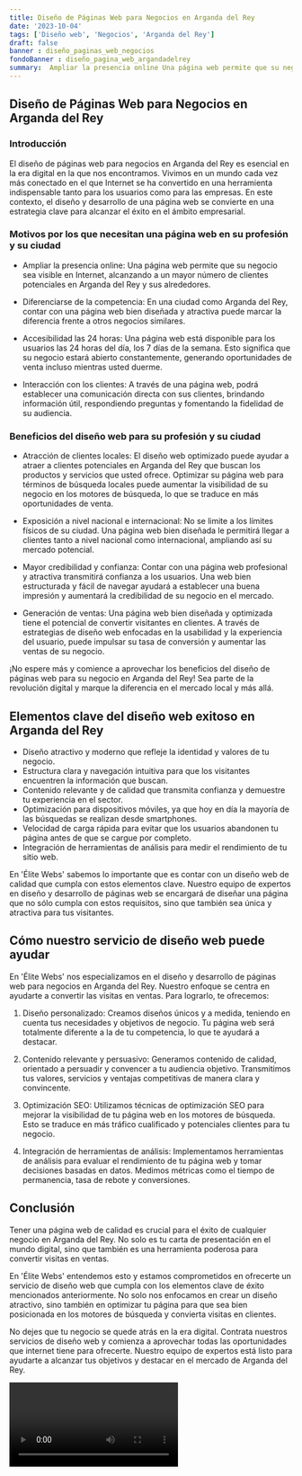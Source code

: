 ```yaml
---
title: Diseño de Páginas Web para Negocios en Arganda del Rey
date: '2023-10-04'
tags: ['Diseño web', 'Negocios', 'Arganda del Rey']
draft: false
banner : diseño_paginas_web_negocios
fondoBanner : diseño_pagina_web_argandadelrey
summary:  Ampliar la presencia online Una página web permite que su negocio sea visible en Internet, alcanzando a un mayor número de clientes potenciales en Arganda del Rey y sus alrededores. 
---
```


## Diseño de Páginas Web para Negocios en Arganda del Rey

### Introducción
El diseño de páginas web para negocios en Arganda del Rey es esencial en la era digital en la que nos encontramos. Vivimos en un mundo cada vez más conectado en el que Internet se ha convertido en una herramienta indispensable tanto para los usuarios como para las empresas. En este contexto, el diseño y desarrollo de una página web se convierte en una estrategia clave para alcanzar el éxito en el ámbito empresarial.

### Motivos por los que necesitan una página web en su profesión y su ciudad

- Ampliar la presencia online: Una página web permite que su negocio sea visible en Internet, alcanzando a un mayor número de clientes potenciales en Arganda del Rey y sus alrededores. 

- Diferenciarse de la competencia: En una ciudad como Arganda del Rey, contar con una página web bien diseñada y atractiva puede marcar la diferencia frente a otros negocios similares. 

- Accesibilidad las 24 horas: Una página web está disponible para los usuarios las 24 horas del día, los 7 días de la semana. Esto significa que su negocio estará abierto constantemente, generando oportunidades de venta incluso mientras usted duerme.

- Interacción con los clientes: A través de una página web, podrá establecer una comunicación directa con sus clientes, brindando información útil, respondiendo preguntas y fomentando la fidelidad de su audiencia.

### Beneficios del diseño web para su profesión y su ciudad

- Atracción de clientes locales: El diseño web optimizado puede ayudar a atraer a clientes potenciales en Arganda del Rey que buscan los productos y servicios que usted ofrece. Optimizar su página web para términos de búsqueda locales puede aumentar la visibilidad de su negocio en los motores de búsqueda, lo que se traduce en más oportunidades de venta.

- Exposición a nivel nacional e internacional: No se limite a los límites físicos de su ciudad. Una página web bien diseñada le permitirá llegar a clientes tanto a nivel nacional como internacional, ampliando así su mercado potencial.

- Mayor credibilidad y confianza: Contar con una página web profesional y atractiva transmitirá confianza a los usuarios. Una web bien estructurada y fácil de navegar ayudará a establecer una buena impresión y aumentará la credibilidad de su negocio en el mercado.

- Generación de ventas: Una página web bien diseñada y optimizada tiene el potencial de convertir visitantes en clientes. A través de estrategias de diseño web enfocadas en la usabilidad y la experiencia del usuario, puede impulsar su tasa de conversión y aumentar las ventas de su negocio.

¡No espere más y comience a aprovechar los beneficios del diseño de páginas web para su negocio en Arganda del Rey! Sea parte de la revolución digital y marque la diferencia en el mercado local y más allá.

<GifSeo />

<Cta />

## Elementos clave del diseño web exitoso en Arganda del Rey

- Diseño atractivo y moderno que refleje la identidad y valores de tu negocio.
- Estructura clara y navegación intuitiva para que los visitantes encuentren la información que buscan.
- Contenido relevante y de calidad que transmita confianza y demuestre tu experiencia en el sector.
- Optimización para dispositivos móviles, ya que hoy en día la mayoría de las búsquedas se realizan desde smartphones.
- Velocidad de carga rápida para evitar que los usuarios abandonen tu página antes de que se cargue por completo.
- Integración de herramientas de análisis para medir el rendimiento de tu sitio web.

En 'Élite Webs' sabemos lo importante que es contar con un diseño web de calidad que cumpla con estos elementos clave. Nuestro equipo de expertos en diseño y desarrollo de páginas web se encargará de diseñar una página que no sólo cumpla con estos requisitos, sino que también sea única y atractiva para tus visitantes.

## Cómo nuestro servicio de diseño web puede ayudar

En 'Élite Webs' nos especializamos en el diseño y desarrollo de páginas web para negocios en Arganda del Rey. Nuestro enfoque se centra en ayudarte a convertir las visitas en ventas. Para lograrlo, te ofrecemos:

1. Diseño personalizado: Creamos diseños únicos y a medida, teniendo en cuenta tus necesidades y objetivos de negocio. Tu página web será totalmente diferente a la de tu competencia, lo que te ayudará a destacar.

2. Contenido relevante y persuasivo: Generamos contenido de calidad, orientado a persuadir y convencer a tu audiencia objetivo. Transmitimos tus valores, servicios y ventajas competitivas de manera clara y convincente.

3. Optimización SEO: Utilizamos técnicas de optimización SEO para mejorar la visibilidad de tu página web en los motores de búsqueda. Esto se traduce en más tráfico cualificado y potenciales clientes para tu negocio.

4. Integración de herramientas de análisis: Implementamos herramientas de análisis para evaluar el rendimiento de tu página web y tomar decisiones basadas en datos. Medimos métricas como el tiempo de permanencia, tasa de rebote y conversiones.

## Conclusión

Tener una página web de calidad es crucial para el éxito de cualquier negocio en Arganda del Rey. No solo es tu carta de presentación en el mundo digital, sino que también es una herramienta poderosa para convertir visitas en ventas.

En 'Élite Webs' entendemos esto y estamos comprometidos en ofrecerte un servicio de diseño web que cumpla con los elementos clave de éxito mencionados anteriormente. No solo nos enfocamos en crear un diseño atractivo, sino también en optimizar tu página para que sea bien posicionada en los motores de búsqueda y convierta visitas en clientes.

No dejes que tu negocio se quede atrás en la era digital. Contrata nuestros servicios de diseño web y comienza a aprovechar todas las oportunidades que internet tiene para ofrecerte. Nuestro equipo de expertos está listo para ayudarte a alcanzar tus objetivos y destacar en el mercado de Arganda del Rey.

<Video />

<CtaBot job='Negocios' city='Arganda del Rey'/>

<Gmaps query='Arganda del Rey+españa+maps' />